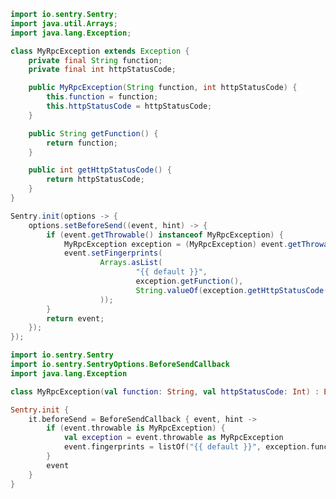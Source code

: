 ```java {tabTitle: Java}
import io.sentry.Sentry;
import java.util.Arrays;
import java.lang.Exception;

class MyRpcException extends Exception {
    private final String function;
    private final int httpStatusCode;

    public MyRpcException(String function, int httpStatusCode) {
        this.function = function;
        this.httpStatusCode = httpStatusCode;
    }

    public String getFunction() {
        return function;
    }

    public int getHttpStatusCode() {
        return httpStatusCode;
    }
}

Sentry.init(options -> {
    options.setBeforeSend((event, hint) -> {
        if (event.getThrowable() instanceof MyRpcException) {
            MyRpcException exception = (MyRpcException) event.getThrowable();
            event.setFingerprints(
                    Arrays.asList(
                            "{{ default }}",
                            exception.getFunction(),
                            String.valueOf(exception.getHttpStatusCode())
                    ));
        }
        return event;
    });
});
```

```kotlin {tabTitle: Kotlin}
import io.sentry.Sentry
import io.sentry.SentryOptions.BeforeSendCallback
import java.lang.Exception

class MyRpcException(val function: String, val httpStatusCode: Int) : Exception()

Sentry.init {
    it.beforeSend = BeforeSendCallback { event, hint ->
        if (event.throwable is MyRpcException) {
            val exception = event.throwable as MyRpcException
            event.fingerprints = listOf("{{ default }}", exception.function, exception.httpStatusCode.toString())
        }
        event
    }
}
```
